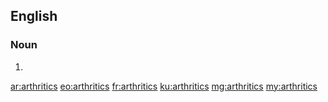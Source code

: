 ==English==

===Noun===
{{head|en}}

# {{plural of|arthritic}}

[[ar:arthritics]]
[[eo:arthritics]]
[[fr:arthritics]]
[[ku:arthritics]]
[[mg:arthritics]]
[[my:arthritics]]